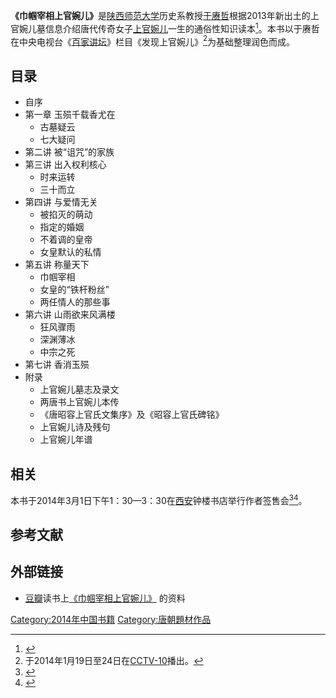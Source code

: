 {{Infobox Book 
|name = 巾帼宰相上官婉儿
|chinese_name =
|image = 巾帼宰相上官婉儿.jpg
|image_caption = 
|author = 于赓哲
|title_orig = 
|translator = 
|illustrator = 
|cover_artist =
|country = {{CHN}}
|language = 简体汉字
|series = 
|subject = 历史
|genre = 知识读本
|publisher =[[陕西师范大学|陕西师范大学]]出版社
|release_date = 2014年1月
|chinese_release_date = 
|media_type = 
|pages = 190页
|format = 
|isbn = 9787561377031
|oclc = 
|dewey =
|congress =
|preceded_by =
|followed_by = 
}}
'''《巾帼宰相上官婉儿》'''是[[陕西师范大学|陕西师范大学]]历史系教授[[于赓哲|于赓哲]]根据2013年新出土的上官婉儿墓信息介绍唐代传奇女子[[上官婉儿|上官婉儿]]一生的通俗性知识读本<ref>{{cite web|title=巾帼宰相：上官婉儿真实的人生轨迹|url=http://book.sina.com.cn/news/review/w/2014-03-07/1057610203.shtml|work=文汇读书周报|date=2014-03-07|accessdate=2014-03-08|deadurl=yes|archiveurl=https://web.archive.org/web/20140308134652/http://book.sina.com.cn/news/review/w/2014-03-07/1057610203.shtml|archivedate=2014-03-08}}</ref>。本书以于赓哲在中央电视台《[[百家讲坛|百家讲坛]]》栏目《发现上官婉儿》<ref>于2014年1月19日至24日在[[CCTV-10|CCTV-10]]播出。</ref>为基础整理润色而成。

== 目录 ==
* 自序
* 第一章 玉殒千载香尤在
** 古墓疑云　　　
** 七大疑问 
* 第二讲 被“诅咒”的家族
* 第三讲 出入权利核心
** 时来运转　　　　　 
** 三十而立 
* 第四讲 与爱情无关
** 被掐灭的萌动　　　　　
** 指定的婚姻　　　　　
** 不着调的皇帝　　　　
** 女皇默认的私情
* 第五讲 称量天下
** 巾帼宰相　　　　 
** 女皇的“铁杆粉丝”　　　　
** 两任情人的那些事
* 第六讲 山雨欲来风满楼
** 狂风骤雨　　　　　 
** 深渊薄冰　　　　 
** 中宗之死
* 第七讲 香消玉殒
* 附录
** 上官婉儿墓志及录文
** 两唐书上官婉儿本传
** 《唐昭容上官氏文集序》及《昭容上官氏碑铭》
** 上官婉儿诗及残句
** 上官婉儿年谱

== 相关 ==
本书于2014年3月1日下午1：30—3：30在[[西安|西安]]钟楼书店举行作者签售会<ref>{{cite web|title=《巾帼宰相上官婉儿》3月1日西安钟楼书店签售|url=http://sx.sina.com.cn/news/b/2014-02-25/172998914.html|work=南方网|date=2014-02-25|accessdate=2014-03-01|archive-date=2019-09-24|archive-url=https://web.archive.org/web/20190924023813/http://sx.sina.com.cn/news/b/2014-02-25/172998914.html|dead-url=no}}</ref><ref>{{cite web|title=陕师大教授解析上官婉儿墓志 被杀是早有预谋|url=http://travel.163.com/14/0302/10/9MAT2E7J00063JSA.html|work=南方网|date=2014-03-02|accessdate=2014-03-08|archive-url=https://web.archive.org/web/20140308135844/http://travel.163.com/14/0302/10/9MAT2E7J00063JSA.html|archive-date=2014-03-08|dead-url=yes}}</ref>。

== 参考文献 ==
{{reflist}}

== 外部链接 ==
* [[豆瓣|豆瓣]]读书上[http://book.douban.com/subject/25813296/ 《巾帼宰相上官婉儿》] {{Wayback|url=http://book.douban.com/subject/25813296/ |date=20200930010719 }}的资料

{{DEFAULTSORT:Jin巾}}

[[Category:2014年中国书籍|Category:2014年中国书籍]]
[[Category:唐朝題材作品|Category:唐朝題材作品]]